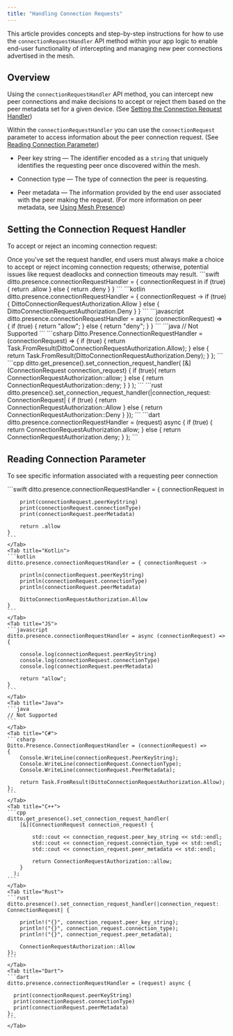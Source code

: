 ```yaml
---
title: "Handling Connection Requests"
---
```


This article provides concepts and step-by-step instructions for how to use the `connectionRequestHandler` API method within your app logic to enable end-user functionality of intercepting and managing new peer connections advertised in the mesh.

## Overview

Using the `connectionRequestHandler` API method, you can intercept new peer connections and make decisions to accept or reject them based on the peer metadata set for a given device. (See [Setting the Connection Request Handler](#setting-the-connection-request-handler))

Within the `connectionRequestHandler` you can use the `connectionRequest` parameter to access information about the peer connection request. (See [Reading Connection Parameter](#reading-connection-parameter))

- Peer key string — The identifier encoded as a `string` that uniquely identifies the requesting peer once discovered within the mesh.

- Connection type — The type of connection the peer is requesting.

- Peer metadata — The information provided by the end user associated with the peer making the request. (For more information on peer metadata, see [Using Mesh Presence](/using-mesh-presence))

## Setting the Connection Request Handler

To accept or reject an incoming connection request:

<Info>
Once you've set the request handler, end users must always make a choice to accept or reject incoming connection requests; otherwise, potential issues like request deadlocks and connection timeouts may result.
</Info>

<Tabs>
    <Tab title="Swift">
    ```swift
    ditto.presence.connectionRequestHandler = { connectionRequest in
        if (true) {
            return .allow
        } else {
            return .deny
        }
    }
    ```
    </Tab>
    <Tab title="Kotlin">
    ```kotlin
    ditto.presence.connectionRequestHandler = { connectionRequest ->
        if (true) {
            DittoConnectionRequestAuthorization.Allow
        } else {
            DittoConnectionRequestAuthorization.Deny
        }
    }
    ```
    </Tab>
    <Tab title="JS">
    ```javascript
    ditto.presence.connectionRequestHandler = async (connectionRequest) => {
        if (true) {
            return "allow";
        } else {
            return "deny";
        }
    }
    ```
    </Tab>
    <Tab title="Java">
    ```java
    // Not Supported
    ```
    </Tab>
    <Tab title="C#">
    ```csharp
    Ditto.Presence.ConnectionRequestHandler = (connectionRequest) =>
    {
        if (true) {
            return Task.FromResult(DittoConnectionRequestAuthorization.Allow);
        } else {
            return Task.FromResult(DittoConnectionRequestAuthorization.Deny);
        }
    };
    ```
    </Tab>
    <Tab title="C++">
    ```cpp
    ditto.get_presence().set_connection_request_handler(
        [&](ConnectionRequest connection_request) {
          if (true){
              return ConnectionRequestAuthorization::allow;
          } else {
              return ConnectionRequestAuthorization::deny;
          }
        }
      );
    ```
    </Tab>
    <Tab title="Rust">
    ```rust
    ditto.presence().set_connection_request_handler(|connection_request: ConnectionRequest| {
        if (true) {
            return ConnectionRequestAuthorization::Allow
        } else {
            return ConnectionRequestAuthorization::Deny
        }
    });
    ```
    </Tab>
    <Tab title="Dart">
    ```dart
    ditto.presence.connectionRequestHandler = (request) async {
      if (true) {
        return ConnectionRequestAuthorization.allow;
      } else {
        return ConnectionRequestAuthorization.deny;
      }
    };
    ```
    </Tab>
</Tabs>

## Reading Connection Parameter

To see specific information associated with a requesting peer connection

<Tabs>
    <Tab title="Swift">
    ```swift
    ditto.presence.connectionRequestHandler = { connectionRequest in

        print(connectionRequest.peerKeyString)
        print(connectionRequest.connectionType)
        print(connectionRequest.peerMetadata)

        return .allow
    }
    ```
    </Tab>
    <Tab title="Kotlin">
    ```kotlin
    ditto.presence.connectionRequestHandler = { connectionRequest ->

        println(connectionRequest.peerKeyString)
        println(connectionRequest.connectionType)
        println(connectionRequest.peerMetadata)

        DittoConnectionRequestAuthorization.Allow
    }
    ```
    </Tab>
    <Tab title="JS">
    ```javascript
    ditto.presence.connectionRequestHandler = async (connectionRequest) => {

        console.log(connectionRequest.peerKeyString)
        console.log(connectionRequest.connectionType)
        console.log(connectionRequest.peerMetadata)

        return "allow";
    }
    ```
    </Tab>
    <Tab title="Java">
    ```java
    // Not Supported
    ```
    </Tab>
    <Tab title="C#">
    ```csharp
    Ditto.Presence.ConnectionRequestHandler = (connectionRequest) =>
    {
        Console.WriteLine(connectionRequest.PeerKeyString);
        Console.WriteLine(connectionRequest.ConnectionType);
        Console.WriteLine(connectionRequest.PeerMetadata);

        return Task.FromResult(DittoConnectionRequestAuthorization.Allow);
    };
    ```
    </Tab>
    <Tab title="C++">
    ```cpp
    ditto.get_presence().set_connection_request_handler(
        [&](ConnectionRequest connection_request) {

            std::cout << connection_request.peer_key_string << std::endl;
            std::cout << connection_request.connection_type << std::endl;
            std::cout << connection_request.peer_metadata << std::endl;

            return ConnectionRequestAuthorization::allow;
        }
      );
    ```
    </Tab>
    <Tab title="Rust">
    ```rust
    ditto.presence().set_connection_request_handler(|connection_request: ConnectionRequest| {

        println!("{}", connection_request.peer_key_string);
        println!("{}", connection_request.connection_type);
        println!("{}", connection_request.peer_metadata);

        ConnectionRequestAuthorization::Allow
    });
    ```
    </Tab>
    <Tab title="Dart">
    ```dart
    ditto.presence.connectionRequestHandler = (request) async {

      print(connectionRequest.peerKeyString)
      print(connectionRequest.connectionType)
      print(connectionRequest.peerMetadata)
    };
    ```
    </Tab>
</Tabs>


